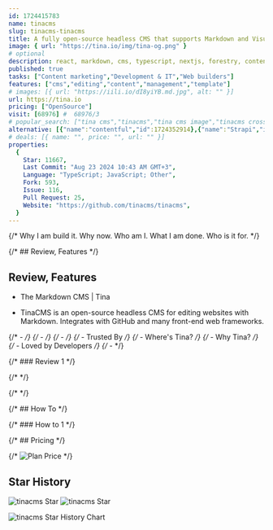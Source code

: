 ```yaml
---
id: 1724415783
name: tinacms
slug: tinacms-tinacms
title: A fully open-source headless CMS that supports Markdown and Visual Editing
image: { url: "https://tina.io/img/tina-og.png" }
# optional
description: react, markdown, cms, typescript, nextjs, forestry, content-management-system, tina, tinacms,  ,
published: true
tasks: ["Content marketing","Development & IT","Web builders"]
features: ["cms","editing","content","management","template"]
# images: [{ url: "https://iili.io/dI8yiYB.md.jpg", alt: "" }]
url: https://tina.io
pricing: ["OpenSource"]
visit: [68976] #  68976/3
# popular_search: ["tina cms","tinacms","tina cms image","tinacms crossover","tina cloud","tina cms","grid.upgrade","grid.upgrade","grid.upgrade","grid.upgrade"]
alternative: [{"name":"contentful","id":1724352914},{"name":"Strapi","id":1724355084},{"name":"webiny-js","id":1723123083},{"name":"payload","id":1724355129},{"name":"plasmic","id":1723144865},{"name":"OpenSaas","id":1720863807},{"name":"OpenSign","id":1722762369}]
# deals: [{ name: "", price: "", url: "" }]
properties:
  {
    Star: 11667,
    Last Commit: "Aug 23 2024 10:43 AM GMT+3",
    Language: "TypeScript; JavaScript; Other",
    Fork: 593,
    Issue: 116,
    Pull Request: 25,
    Website: "https://github.com/tinacms/tinacms",
  }
---
```


{/* Why I am build it. Why now. Who am I. What I am done. Who is it for. */}

{/* ## Review, Features */}

## Review, Features

- The Markdown CMS | Tina

- TinaCMS is an open-source headless CMS for editing websites with Markdown. Integrates with GitHub and many front-end web frameworks.


{/* -  */}
{/* -  */}
{/* -  */}
{/* - Trusted By */}
{/* - Where's Tina? */}
{/* - Why Tina? */}
{/* - Loved by Developers */}
{/* -  */}



{/* ### Review 1 */}

{/* <DetailYoutube videoId="" startTime={0} /> */}

{/* <Twitters ids=[] /> */}

{/* ## How To */}

{/* ### How to 1 */}

{/* ## Pricing */}

{/* <Img src="" alt="Plan Price" /> */}

## Star History

![tinacms Star](https://img.shields.io/github/stars/tinacms/tinacms?style=flat%22)
![tinacms Star](https://img.shields.io/github/last-commit/tinacms/tinacms?style=flat%22)

![tinacms Star History Chart](https://api.star-history.com/svg?repos=tinacms/tinacms)
